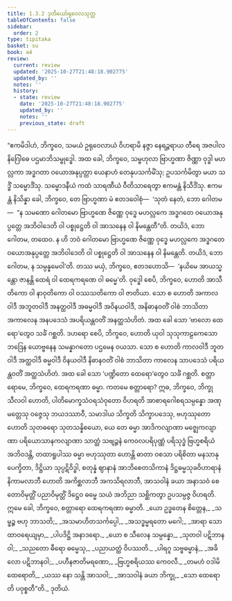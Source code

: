 ```yaml
---
title: 1.3.2 ဒုတိယော်ရုဝေလသုတ္တ
tableOfContents: false
sidebar:
  order: 2
type: tipitaka
basket: su
book: a4
review:
  current: review
  updated: '2025-10-27T21:48:18.902775'
  updated_by: ''
  notes: ''
  history:
  - state: review
    date: '2025-10-27T21:48:18.902775'
    updated_by: ''
    notes: ''
    previous_state: draft
---
```



<ReviewStatus review={frontmatter.review} showDetails={true} />

<HypothesisAnnotation frontmatter={frontmatter} />

<DynamicBreadcrumb />

<Division number="22" book="a4" e="ch" v="15" p="330">

<Paragraph number="144" book="a4">
“ဧကမိဒါဟံ, ဘိက္ခဝေ, သမယံ ဥရုဝေလာယံ ဝိဟရာမိ နဇ္ဇာ နေရဉ္ဇရာယ တီရေ အဇပါလနိဂြေါဓေ ပဌမာဘိသမ္ဗုဒ္ဓေါ. အထ ခေါ, ဘိက္ခဝေ, သမ္ဗဟုလာ ဗြာဟ္မဏာ ဇိဏ္ဏာ ဝုဒ္ဓါ မဟလ္လကာ အဒ္ဓဂတာ ဝယောအနုပ္ပတ္တာ ယေနာဟံ တေနုပသင်္ကမိံသု; ဥပသင်္ကမိတွာ မယာ သဒ္ဓိံ သမ္မောဒိံသု. သမ္မောဒနီယံ ကထံ သာရဏီယံ ဝီတိသာရေတွာ ဧကမန္တံ နိသီဒိံသု. ဧကမန္တံ နိသိန္နာ ခေါ, ဘိက္ခဝေ, တေ ဗြာဟ္မဏာ မံ ဧတဒဝေါစုံ—  ‘သုတံ နေတံ, ဘော ဂေါတမ—  “န သမဏော ဂေါတမော ဗြာဟ္မဏေ ဇိဏ္ဏေ ဝုဒ္ဓေ မဟလ္လကေ အဒ္ဓဂတေ ဝယောအနုပ္ပတ္တေ အဘိဝါဒေတိ ဝါ ပစ္စုဋ္ဌေတိ ဝါ အာသနေန ဝါ နိမန္တေတီ”တိ. တယိဒံ, ဘော ဂေါတမ, တထေဝ. န ဟိ ဘဝံ ဂေါတမော ဗြာဟ္မဏေ ဇိဏ္ဏေ ဝုဒ္ဓေ မဟလ္လကေ အဒ္ဓဂတေ ဝယောအနုပ္ပတ္တေ အဘိဝါဒေတိ ဝါ ပစ္စုဋ္ဌေတိ ဝါ အာသနေန ဝါ နိမန္တေတိ. တယိဒံ, ဘော ဂေါတမ, န သမ္ပန္နမေဝါ’တိ.
</Paragraph>

<Paragraph number="145" book="a4">
တဿ မယှံ, ဘိက္ခဝေ, ဧတဒဟောသိ—  ‘နယိမေ အာယသ္မန္တော ဇာနန္တိ ထေရံ ဝါ ထေရကရဏေ ဝါ ဓမ္မေ’တိ. ဝုဒ္ဓေါ စေပိ, ဘိက္ခဝေ, ဟောတိ အာသီတိကော ဝါ နာဝုတိကော ဝါ ဝဿသတိကော ဝါ ဇာတိယာ. သော စ ဟောတိ အကာလဝါဒီ အဘူတဝါဒီ အနတ္ထဝါဒီ အဓမ္မဝါဒီ အဝိနယဝါဒီ, အနိဓာနဝတိံ ဝါစံ ဘာသိတာ အကာလေန အနပဒေသံ အပရိယန္တဝတိံ အနတ္ထသံဟိတံ. အထ ခေါ သော ‘ဗာလော ထေရော’တွေဝ သင်္ခံ ဂစ္ဆတိ.
</Paragraph>

<Paragraph number="146" book="a4">
ဒဟရော စေပိ, ဘိက္ခဝေ, ဟောတိ ယုဝါ သုသုကာဠကေသော ဘဒြေန ယောဗ္ဗနေန သမန္နာဂတော ပဌမေန ဝယသာ. သော စ ဟောတိ ကာလဝါဒီ ဘူတဝါဒီ အတ္ထဝါဒီ ဓမ္မဝါဒီ ဝိနယဝါဒီ နိဓာနဝတိံ ဝါစံ ဘာသိတာ ကာလေန သာပဒေသံ ပရိယန္တဝတိံ အတ္ထသံဟိတံ. အထ ခေါ သော ‘ပဏ္ဍိတော ထေရော’တွေဝ သင်္ခံ ဂစ္ဆတိ.
</Paragraph>

<Paragraph number="147" book="a4">
စတ္တာရောမေ, ဘိက္ခဝေ, ထေရကရဏာ ဓမ္မာ. ကတမေ စတ္တာရော? ဣဓ, ဘိက္ခဝေ, ဘိက္ခု သီလဝါ ဟောတိ, ပါတိမောက္ခသံဝရသံဝုတော ဝိဟရတိ အာစာရဂေါစရသမ္ပန္နော အဏုမတ္တေသု ဝဇ္ဇေသု ဘယဒဿာဝီ, သမာဒါယ သိက္ခတိ သိက္ခာပဒေသု, ဗဟုဿုတော ဟောတိ သုတဓရော သုတသန္နိစယော, ယေ တေ ဓမ္မာ အာဒိကလျာဏာ မဇ္ဈေကလျာဏာ ပရိယောသာနကလျာဏာ သာတ္ထံ သဗျဉ္ဇနံ ကေဝလပရိပုဏ္ဏံ ပရိသုဒ္ဓံ ဗြဟ္မစရိယံ အဘိဝဒန္တိ, တထာရူပါဿ ဓမ္မာ ဗဟုဿုတာ ဟောန္တိ ဓာတာ ဝစသာ ပရိစိတာ မနသာနုပေက္ခိတာ, ဒိဋ္ဌိယာ သုပ္ပဋိဝိဒ္ဓါ, စတုန္နံ ဈာနာနံ အာဘိစေတသိကာနံ ဒိဋ္ဌဓမ္မသုခဝိဟာရာနံ နိကာမလာဘီ ဟောတိ အကိစ္ဆလာဘီ အကသိရလာဘီ, အာသဝါနံ ခယာ အနာသဝံ စေတောဝိမုတ္တိံ ပညာဝိမုတ္တိံ ဒိဋ္ဌေဝ ဓမ္မေ သယံ အဘိညာ သစ္ဆိကတွာ ဥပသမ္ပဇ္ဇ ဝိဟရတိ. ဣမေ ခေါ, ဘိက္ခဝေ, စတ္တာရော ထေရကရဏာ ဓမ္မာတိ.
</Paragraph>

<Paragraph number="148" type="verses" book="a4">
_ယော ဥဒ္ဓတေန စိတ္တေန,_  
_သမ္ဖဉ္စ ဗဟု ဘာသတိ;_  
_အသမာဟိတသင်္ကပ္ပေါ,_  
_အသဒ္ဓမ္မရတော မဂေါ;_  
_အာရာ သော ထာဝရေယျမှာ,_  
_ပါပဒိဋ္ဌိ အနာဒရော._  

</Paragraph>

<Paragraph number="149" type="verses" book="a4">
_ယော စ သီလေန သမ္ပန္နော,_  
_သုတဝါ ပဋိဘာနဝါ;_  
_သညတော ဓီရော ဓမ္မေသု,_  
_ပညာယတ္ထံ ဝိပဿတိ._  

</Paragraph>

<Paragraph number="150" type="verses" book="a4">
_ပါရဂူ သဗ္ဗဓမ္မာနံ,_  
_အခိလော ပဋိဘာနဝါ;_  
_ပဟီနဇာတိမရဏော,_  
_ဗြဟ္မစရိယဿ ကေဝလီ._  

</Paragraph>

<Paragraph number="151" type="verses" book="a4">
_တမဟံ ဝဒါမိ ထေရောတိ,_  
_ယဿ နော သန္တိ အာသဝါ;_  
_အာသဝါနံ ခယာ ဘိက္ခု,_  
_သော ထေရောတိ ပဝုစ္စတီ”တိ._  


</Paragraph>
</Division>

<Paragraph number="152" type="center" book="a4">
ဒုတိယံ.
</Paragraph>